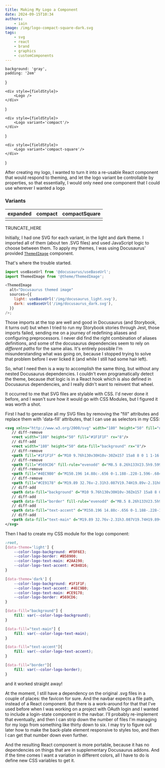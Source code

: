 ```yaml
---
title: Making My Logo a Component
date: 2024-09-15T10:34
authors:
    - iain
image: /img/logo-compact-square-dark.svg
tags:
    - svg
    - react
    - brand
    - graphics
    - customComponents
---
```


    background: 'gray',
    padding: '2em'
}

    <div style={fieldStyle}>
        <Logo />
    </div>
)

    <div style={fieldStyle}>
        <Logo variant='compact'/>
    </div>
)

    <div style={fieldStyle}>
        <Logo variant='compact-square'/>
    </div>
)

After creating my logo, I wanted to turn it into a re-usable React component
that would respond to theming, and let the logo variant be controllable by
properties, so that essentially, I would only need one component that I could
use wherever I wanted a logo


### Variants
| expanded    | compact    | compactSquare    |
| ----------- | ---------- | -----------------|
| <Expanded/> | <Compact/> | <CompactSquare/> |

TRUNCATE_HERE

Initially, I had one SVG for each variant, in the light and dark theme. I
imported all of them (about ten .SVG files) and used JavaScript logic
to choose between them. To apply my themes, I was using Docusaurus'
provided
[`ThemedImage`](https://docusaurus.io/docs/markdown-features/assets#themed-images)
component.

That's where the trouble started.

```javascript ThemedImage
import useBaseUrl from '@docusaurus/useBaseUrl';
import ThemedImage from '@theme/ThemedImage';

<ThemedImage
  alt="Docusaurus themed image"
  sources={{
    light: useBaseUrl('/img/docusaurus_light.svg'),
    dark: useBaseUrl('/img/docusaurus_dark.svg'),
  }}
/>;
```

Those imports at the top are well and good in Docusaurus (and Storybook, it
turns out) but when I tried to run my Storybook stories through Jest, those
imports failed, sending me on a journey of redefining aliases and configuring
preprocessors. I never did find the right combination of aliases definitions,
and some of the docusaurus dependencies seem to rely on _different paths_ for
the same alias. It's entirely possible I'm misunderstanding what was going on,
because I stopped trying to solve that problem before I ever licked it (and
while I still had some hair
left).

So, what I need then is a way to accomplish the same thing, but without any
nested Docusaurus dependencies. I couldn't even programatically detect the
theme, because _that_ logic is in a React hook which is also defined in
Docusaurus dependencies, and I really didn't want to reinvent that wheel.

It occurred to me that SVG files are stylable with CSS. I'd never done it
before, and I wasn't sure how it would go with CSS Modules, but I figured it was
worth a shot.


First I had to generalize all my SVG files by removing the "fill" attributes and
replace them with 'data-fill' attributes, that I can use as selectors in my CSS:
```svg logo-expanded-dark.svg -> logo-expanded-generic.svg
<svg xmlns="http://www.w3.org/2000/svg" width="180" height="50" fill="none" viewBox="0 0 180 50">
   // diff-remove
   <rect width="180" height="50" fill="#1F1F1F" rx="8"/>
   // diff-add
   <rect width="180" height="50" data-fill="background" rx="8"/>
   // diff-remove
   <path fill="#1F1F1F" d="M10 9.76h130v30H10v-30Zm157 15a8 8 0 1 1-16 0 8 8 0 0 1 16 0Z"/>
   // diff-remove
   <path fill="#569CD6" fill-rule="evenodd" d="M8.5 8.26h133V23.5h9.599a8.001 8.001 0 1 1 .091 3h-9.69v14.76H8.5v-33Zm3 3v27h127v-27h-127ZM159 29.76a5 5 0 1 0 0-10 5 5 0 0 0 0 10Z" clip-rule="evenodd"/>
   // diff-remove
   <path fill="#4EC9B0" d="M150.196 14.88c-.656 0-1.188-.228-1.596-.684-.4-.456-.6-1.068-.6-1.836v-1.788c0-.776.2-1.392.6-1.848.4-.456.932-.684 1.596-.684.544 0 .976.156 1.296.468.32.304.48.724.48 1.26l-.336-.348h.348l-.048-1.572V6h1.5v8.76h-1.464V13.5h-.336l.336-.348c0 .536-.16.96-.48 1.272-.32.304-.752.456-1.296.456Zm.528-1.296c.384 0 .68-.112.888-.336.216-.232.324-.552.324-.96v-1.656c0-.408-.108-.724-.324-.948-.208-.232-.504-.348-.888-.348s-.684.112-.9.336c-.216.224-.324.544-.324.96v1.656c0 .416.108.736.324.96.216.224.516.336.9.336Zm7.243 1.296c-.56 0-1.048-.108-1.464-.324a2.402 2.402 0 0 1-.972-.9c-.224-.392-.336-.848-.336-1.368v-1.656c0-.52.112-.972.336-1.356.232-.392.556-.696.972-.912.416-.216.904-.324 1.464-.324.552 0 1.032.108 1.44.324.416.216.736.52.96.912.232.384.348.836.348 1.356v1.188h-4.068v.468c0 .464.112.816.336 1.056.224.232.556.348.996.348.336 0 .608-.056.816-.168a.801.801 0 0 0 .396-.516h1.476c-.112.568-.416 1.024-.912 1.368-.488.336-1.084.504-1.788.504Zm1.296-3.9v-.36c0-.456-.108-.804-.324-1.044-.216-.248-.54-.372-.972-.372-.432 0-.76.124-.984.372-.224.248-.336.6-.336 1.056v.252l2.724-.024-.108.12Zm4.928 3.78-2.172-6.6h1.536l1.26 4.008c.072.24.14.488.204.744.072.256.124.46.156.612.04-.152.092-.356.156-.612s.128-.5.192-.732l1.236-4.02h1.524l-2.16 6.6h-1.932Z"/>
   // diff-remove
   <path fill="#CE9178" d="M19.89 32.76v-2.31h3.087V19.74H19.89v-2.31h8.82v2.31h-3.087v10.71h3.087v2.31h-8.82Zm15.72.21c-1.19 0-2.127-.315-2.813-.945-.686-.63-1.03-1.477-1.03-2.541 0-1.134.379-2.009 1.135-2.625.756-.616 1.827-.924 3.213-.924h2.877v-.987c0-.56-.182-.994-.546-1.302-.364-.322-.861-.483-1.491-.483-.574 0-1.05.126-1.428.378a1.476 1.476 0 0 0-.672 1.029h-2.562c.126-1.092.616-1.96 1.47-2.604.854-.644 1.946-.966 3.276-.966 1.414 0 2.527.357 3.339 1.071.826.7 1.239 1.652 1.239 2.856v7.833h-2.541v-2.016h-.42l.42-.567c0 .854-.315 1.533-.945 2.037-.63.504-1.47.756-2.52.756Zm.862-1.974c.742 0 1.344-.189 1.806-.567.476-.378.714-.868.714-1.47v-1.407h-2.835c-.532 0-.96.154-1.281.462-.322.308-.483.714-.483 1.218 0 .546.182.98.546 1.302.378.308.889.462 1.533.462Zm8.308 1.764v-2.394h4.032v-6.783h-3.507V21.21h6.027v9.156h3.57v2.394H44.78Zm5.082-13.482c-.532 0-.952-.133-1.26-.399-.308-.28-.462-.651-.462-1.113 0-.462.154-.826.462-1.092.308-.28.728-.42 1.26-.42s.952.14 1.26.42c.308.266.462.63.462 1.092 0 .462-.154.833-.462 1.113-.308.266-.728.399-1.26.399Zm7.53 13.482V21.21h2.562v2.205h.714l-.714.609c0-.952.273-1.694.82-2.226.56-.532 1.322-.798 2.288-.798 1.134 0 2.037.378 2.71 1.134.685.756 1.028 1.771 1.028 3.045v7.581h-2.625v-7.308c0-.7-.182-1.239-.546-1.617-.364-.378-.875-.567-1.533-.567-.644 0-1.155.196-1.533.588-.364.392-.546.952-.546 1.68v7.224h-2.625Zm12.55 0V17.43H74.5c1.036 0 1.932.196 2.688.588.77.392 1.365.945 1.785 1.659.42.714.63 1.561.63 2.541v5.733c0 .966-.21 1.813-.63 2.541a4.401 4.401 0 0 1-1.785 1.68c-.756.392-1.652.588-2.688.588h-4.557Zm2.625-2.415H74.5c.756 0 1.358-.21 1.806-.63.448-.434.672-1.022.672-1.764v-5.733c0-.728-.224-1.302-.672-1.722-.448-.434-1.05-.651-1.806-.651h-1.932v10.5Zm13.411 2.625c-1.19 0-2.128-.315-2.814-.945-.686-.63-1.029-1.477-1.029-2.541 0-1.134.378-2.009 1.134-2.625.756-.616 1.827-.924 3.213-.924h2.877v-.987c0-.56-.182-.994-.546-1.302-.364-.322-.861-.483-1.491-.483-.574 0-1.05.126-1.428.378a1.476 1.476 0 0 0-.672 1.029H82.66c.126-1.092.616-1.96 1.47-2.604.854-.644 1.946-.966 3.276-.966 1.414 0 2.527.357 3.339 1.071.826.7 1.239 1.652 1.239 2.856v7.833h-2.541v-2.016h-.42l.42-.567c0 .854-.315 1.533-.945 2.037-.63.504-1.47.756-2.52.756Zm.861-1.974c.742 0 1.344-.189 1.806-.567.476-.378.714-.868.714-1.47v-1.407h-2.835c-.532 0-.959.154-1.281.462-.322.308-.483.714-.483 1.218 0 .546.182.98.546 1.302.378.308.889.462 1.533.462ZM98.17 32.76l-3.8-11.55h2.688l2.205 7.014c.126.42.245.854.357 1.302.126.448.217.805.273 1.071.07-.266.161-.623.273-1.071.112-.448.224-.875.336-1.281l2.163-7.035h2.667l-3.78 11.55h-3.381Zm9.569 0v-2.394h4.032v-6.783h-3.507V21.21h6.027v9.156h3.57v2.394h-10.122Zm5.082-13.482c-.532 0-.952-.133-1.26-.399-.308-.28-.462-.651-.462-1.113 0-.462.154-.826.462-1.092.308-.28.728-.42 1.26-.42s.952.14 1.26.42c.308.266.462.63.462 1.092 0 .462-.154.833-.462 1.113-.308.266-.728.399-1.26.399Zm11.772 13.671c-.882 0-1.652-.14-2.31-.42-.658-.28-1.176-.665-1.554-1.155-.364-.504-.56-1.092-.588-1.764h2.625c.028.364.203.658.525.882.336.224.77.336 1.302.336h.924c.644 0 1.127-.126 1.449-.378.322-.252.483-.595.483-1.029 0-.406-.147-.721-.441-.945-.28-.238-.721-.392-1.323-.462l-1.428-.21c-1.316-.182-2.282-.532-2.898-1.05-.616-.518-.924-1.295-.924-2.331 0-1.078.364-1.911 1.092-2.499.728-.602 1.799-.903 3.213-.903h.798c1.288 0 2.317.287 3.087.861.77.574 1.183 1.344 1.239 2.31h-2.625c-.042-.308-.217-.56-.525-.756-.294-.196-.686-.294-1.176-.294h-.798c-.602 0-1.043.112-1.323.336-.266.21-.399.525-.399.945 0 .392.119.686.357.882.238.182.623.315 1.155.399l1.491.21c1.372.196 2.38.567 3.024 1.113.658.532.987 1.323.987 2.373 0 1.12-.385 1.995-1.155 2.625-.756.616-1.876.924-3.36.924h-.924Z"/>
   // diff-add
   <path data-fill="background" d="M10 9.76h130v30H10v-30Zm157 15a8 8 0 1 1-16 0 8 8 0 0 1 16 0Z"/>
   // diff-add
   <path data-fill="border" fill-rule="evenodd" d="M8.5 8.26h133V23.5h9.599a8.001 8.001 0 1 1 .091 3h-9.69v14.76H8.5v-33Zm3 3v27h127v-27h-127ZM159 29.76a5 5 0 1 0 0-10 5 5 0 0 0 0 10Z" clip-rule="evenodd"/>
   // diff-add
   <path data-fill="text-accent" d="M150.196 14.88c-.656 0-1.188-.228-1.596-.684-.4-.456-.6-1.068-.6-1.836v-1.788c0-.776.2-1.392.6-1.848.4-.456.932-.684 1.596-.684.544 0 .976.156 1.296.468.32.304.48.724.48 1.26l-.336-.348h.348l-.048-1.572V6h1.5v8.76h-1.464V13.5h-.336l.336-.348c0 .536-.16.96-.48 1.272-.32.304-.752.456-1.296.456Zm.528-1.296c.384 0 .68-.112.888-.336.216-.232.324-.552.324-.96v-1.656c0-.408-.108-.724-.324-.948-.208-.232-.504-.348-.888-.348s-.684.112-.9.336c-.216.224-.324.544-.324.96v1.656c0 .416.108.736.324.96.216.224.516.336.9.336Zm7.243 1.296c-.56 0-1.048-.108-1.464-.324a2.402 2.402 0 0 1-.972-.9c-.224-.392-.336-.848-.336-1.368v-1.656c0-.52.112-.972.336-1.356.232-.392.556-.696.972-.912.416-.216.904-.324 1.464-.324.552 0 1.032.108 1.44.324.416.216.736.52.96.912.232.384.348.836.348 1.356v1.188h-4.068v.468c0 .464.112.816.336 1.056.224.232.556.348.996.348.336 0 .608-.056.816-.168a.801.801 0 0 0 .396-.516h1.476c-.112.568-.416 1.024-.912 1.368-.488.336-1.084.504-1.788.504Zm1.296-3.9v-.36c0-.456-.108-.804-.324-1.044-.216-.248-.54-.372-.972-.372-.432 0-.76.124-.984.372-.224.248-.336.6-.336 1.056v.252l2.724-.024-.108.12Zm4.928 3.78-2.172-6.6h1.536l1.26 4.008c.072.24.14.488.204.744.072.256.124.46.156.612.04-.152.092-.356.156-.612s.128-.5.192-.732l1.236-4.02h1.524l-2.16 6.6h-1.932Z"/>
   // diff-add
   <path data-fill="text-main" d="M19.89 32.76v-2.31h3.087V19.74H19.89v-2.31h8.82v2.31h-3.087v10.71h3.087v2.31h-8.82Zm15.72.21c-1.19 0-2.127-.315-2.813-.945-.686-.63-1.03-1.477-1.03-2.541 0-1.134.379-2.009 1.135-2.625.756-.616 1.827-.924 3.213-.924h2.877v-.987c0-.56-.182-.994-.546-1.302-.364-.322-.861-.483-1.491-.483-.574 0-1.05.126-1.428.378a1.476 1.476 0 0 0-.672 1.029h-2.562c.126-1.092.616-1.96 1.47-2.604.854-.644 1.946-.966 3.276-.966 1.414 0 2.527.357 3.339 1.071.826.7 1.239 1.652 1.239 2.856v7.833h-2.541v-2.016h-.42l.42-.567c0 .854-.315 1.533-.945 2.037-.63.504-1.47.756-2.52.756Zm.862-1.974c.742 0 1.344-.189 1.806-.567.476-.378.714-.868.714-1.47v-1.407h-2.835c-.532 0-.96.154-1.281.462-.322.308-.483.714-.483 1.218 0 .546.182.98.546 1.302.378.308.889.462 1.533.462Zm8.308 1.764v-2.394h4.032v-6.783h-3.507V21.21h6.027v9.156h3.57v2.394H44.78Zm5.082-13.482c-.532 0-.952-.133-1.26-.399-.308-.28-.462-.651-.462-1.113 0-.462.154-.826.462-1.092.308-.28.728-.42 1.26-.42s.952.14 1.26.42c.308.266.462.63.462 1.092 0 .462-.154.833-.462 1.113-.308.266-.728.399-1.26.399Zm7.53 13.482V21.21h2.562v2.205h.714l-.714.609c0-.952.273-1.694.82-2.226.56-.532 1.322-.798 2.288-.798 1.134 0 2.037.378 2.71 1.134.685.756 1.028 1.771 1.028 3.045v7.581h-2.625v-7.308c0-.7-.182-1.239-.546-1.617-.364-.378-.875-.567-1.533-.567-.644 0-1.155.196-1.533.588-.364.392-.546.952-.546 1.68v7.224h-2.625Zm12.55 0V17.43H74.5c1.036 0 1.932.196 2.688.588.77.392 1.365.945 1.785 1.659.42.714.63 1.561.63 2.541v5.733c0 .966-.21 1.813-.63 2.541a4.401 4.401 0 0 1-1.785 1.68c-.756.392-1.652.588-2.688.588h-4.557Zm2.625-2.415H74.5c.756 0 1.358-.21 1.806-.63.448-.434.672-1.022.672-1.764v-5.733c0-.728-.224-1.302-.672-1.722-.448-.434-1.05-.651-1.806-.651h-1.932v10.5Zm13.411 2.625c-1.19 0-2.128-.315-2.814-.945-.686-.63-1.029-1.477-1.029-2.541 0-1.134.378-2.009 1.134-2.625.756-.616 1.827-.924 3.213-.924h2.877v-.987c0-.56-.182-.994-.546-1.302-.364-.322-.861-.483-1.491-.483-.574 0-1.05.126-1.428.378a1.476 1.476 0 0 0-.672 1.029H82.66c.126-1.092.616-1.96 1.47-2.604.854-.644 1.946-.966 3.276-.966 1.414 0 2.527.357 3.339 1.071.826.7 1.239 1.652 1.239 2.856v7.833h-2.541v-2.016h-.42l.42-.567c0 .854-.315 1.533-.945 2.037-.63.504-1.47.756-2.52.756Zm.861-1.974c.742 0 1.344-.189 1.806-.567.476-.378.714-.868.714-1.47v-1.407h-2.835c-.532 0-.959.154-1.281.462-.322.308-.483.714-.483 1.218 0 .546.182.98.546 1.302.378.308.889.462 1.533.462ZM98.17 32.76l-3.8-11.55h2.688l2.205 7.014c.126.42.245.854.357 1.302.126.448.217.805.273 1.071.07-.266.161-.623.273-1.071.112-.448.224-.875.336-1.281l2.163-7.035h2.667l-3.78 11.55h-3.381Zm9.569 0v-2.394h4.032v-6.783h-3.507V21.21h6.027v9.156h3.57v2.394h-10.122Zm5.082-13.482c-.532 0-.952-.133-1.26-.399-.308-.28-.462-.651-.462-1.113 0-.462.154-.826.462-1.092.308-.28.728-.42 1.26-.42s.952.14 1.26.42c.308.266.462.63.462 1.092 0 .462-.154.833-.462 1.113-.308.266-.728.399-1.26.399Zm11.772 13.671c-.882 0-1.652-.14-2.31-.42-.658-.28-1.176-.665-1.554-1.155-.364-.504-.56-1.092-.588-1.764h2.625c.028.364.203.658.525.882.336.224.77.336 1.302.336h.924c.644 0 1.127-.126 1.449-.378.322-.252.483-.595.483-1.029 0-.406-.147-.721-.441-.945-.28-.238-.721-.392-1.323-.462l-1.428-.21c-1.316-.182-2.282-.532-2.898-1.05-.616-.518-.924-1.295-.924-2.331 0-1.078.364-1.911 1.092-2.499.728-.602 1.799-.903 3.213-.903h.798c1.288 0 2.317.287 3.087.861.77.574 1.183 1.344 1.239 2.31h-2.625c-.042-.308-.217-.56-.525-.756-.294-.196-.686-.294-1.176-.294h-.798c-.602 0-1.043.112-1.323.336-.266.21-.399.525-.399.945 0 .392.119.686.357.882.238.182.623.315 1.155.399l1.491.21c1.372.196 2.38.567 3.024 1.113.658.532.987 1.323.987 2.373 0 1.12-.385 1.995-1.155 2.625-.756.616-1.876.924-3.36.924h-.924Z"/>
</svg>
```

Then I had to create my CSS module for the logo component:
```css title="scr/components/brand/logo/Logo.module.css"
:root,
[data-theme='light'] {
    --color-logo-background: #FDF6E3;
    --color-logo-border: #B58900;
    --color-logo-text-main: #2AA198;
    --color-logo-text-accent: #CB4B16;
}

[data-theme='dark'] {
    --color-logo-background: #1F1F1F;
    --color-logo-text-accent: #4EC9B0;
    --color-logo-text-main: #CE9178;
    --color-logo-border: #569CD6;
}

[data-fill="background"] {
    fill: var(--color-logo-background);
}

[data-fill="text-main"] {
    fill: var(--color-logo-text-main);
}

[data-fill="text-accent"]{
    fill: var(--color-logo-text-accent);
}

[data-fill="border"]{
    fill: var(--color-logo-border);
}
```

and it worked straight away!

<Logo />

At the moment, I still have a dependency on the original .svg files in a couple
of places: the favicon for sure. And the navbar expects a file path, instead of
a React component. But there is a work-around for that that I've used before
when I was working on a project with OAuth login and I wanted to include a
login-state component in the navbar. I'll probably re-implement that eventually,
and then I can strip down the number of files I'm managing for my logo from
something like thirty down to six. I may try to figure out later how to make the
back-plate element responsive to styles too, and then I can get that number down
even further.

And the resulting React component is more portable, because it has no
dependencies on things that are in supplementary Docusaurus addons. And if the
time comes I want a variation in different colors, all I have to do is define
new CSS variables to get it.
